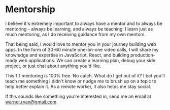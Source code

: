 # Mentorship

I believe it's extremely important to always have a mentor and to always be mentoring - always be learning, and always be teaching. I learn just as much mentoring, as I do receiving guidance from my own mentors.

That being said, I would love to mentor you in your journey building web apps. In the form of 30-60 minute one-on-one video calls, I will share my knowledge and expertise in JavaScript, React, and building production-ready web applications. We can create a learning plan, debug your side project, or just chat about anything you'd like.

This 1:1 mentoring is 100% free. No catch. What do I get out of it? I bet you'll teach me something I didn't know or nudge me to brush up on a topic to help better explain it. As a remote worker, it also helps me stay social.

If this sounds like something you're interested in, send me an email at [warner.ryan@gmail.com](mailto:warner.ryan@gmail.com?subject=Hey!%20I'm%20interested%20in%20mentorship.).

